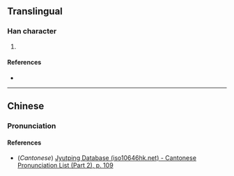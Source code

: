 {{character info/new}}
==Translingual==

===Han character===
{{Han char|rn=61|rad=心|as=10|sn=14|four=|canj=DSP,XDSP|ids=⿱勑心}}

# {{defn|Han|sort=心10}}

====References====
* {{Han ref|kx=0396.390|dkj=11016|dj=0735.290|hdz=42333.110|uh=6138|ud=24888}}

----

==Chinese==
{{zh-forms}}

===Pronunciation===
{{zh-pron
|m=zhěng
|c=zing2
|mc=
|oc=
|ma=
|cat=
}}

====References====
* (''Cantonese'') [http://www.iso10646hk.net/jp/document/download.jsp Jyutping Database (iso10646hk.net) - Cantonese Pronunciation List (Part 2), p. 109]